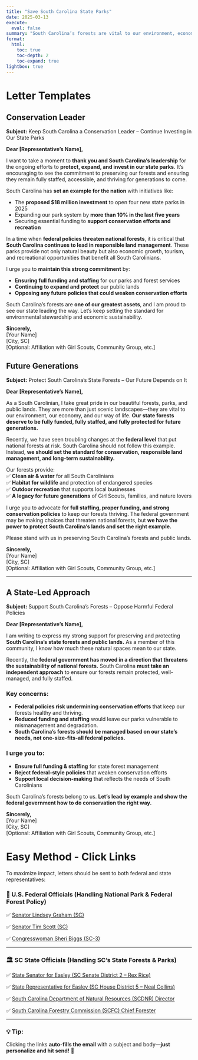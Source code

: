 ```yaml
---
title: "Save South Carolina State Parks"
date: 2025-03-13
execute:
  eval: false
summary: "South Carolina’s forests are vital to our environment, economy, and way of life. We’re urging our representatives to fully fund, staff, and protect our state forests—leading by example instead of following harmful federal policies."
format:
  html:
    toc: true
    toc-depth: 2
    toc-expand: true
lightbox: true
---
```


# Letter Templates

## Conservation Leader

**Subject:** Keep South Carolina a Conservation Leader – Continue Investing in Our State Parks  

**Dear [Representative’s Name],**  

I want to take a moment to **thank you and South Carolina’s leadership** for the ongoing efforts to **protect, expand, and invest in our state parks**. It’s encouraging to see the commitment to preserving our forests and ensuring they remain fully staffed, accessible, and thriving for generations to come.  

South Carolina has **set an example for the nation** with initiatives like:

- The **proposed $18 million investment** to open four new state parks in 2025  
- Expanding our park system by **more than 10% in the last five years**  
- Securing essential funding to **support conservation efforts and recreation**  

In a time when **federal policies threaten national forests**, it is critical that **South Carolina continues to lead in responsible land management**. These parks provide not only natural beauty but also economic growth, tourism, and recreational opportunities that benefit all South Carolinians.  

I urge you to **maintain this strong commitment** by:

- **Ensuring full funding and staffing** for our parks and forest services  
- **Continuing to expand and protect** our public lands  
- **Opposing any future policies that could weaken conservation efforts**  

South Carolina’s forests are **one of our greatest assets**, and I am proud to see our state leading the way. Let’s keep setting the standard for environmental stewardship and economic sustainability.  

**Sincerely,**  
[Your Name]  
[City, SC]  
[Optional: Affiliation with Girl Scouts, Community Group, etc.]  

## Future Generations

**Subject:** Protect South Carolina’s State Forests – Our Future Depends on It

**Dear \[Representative’s Name\],**

As a South Carolinian, I take great pride in our beautiful forests, parks, and public lands. They are more than just scenic landscapes—they are vital to our environment, our economy, and our way of life. **Our state forests deserve to be fully funded, fully staffed, and fully protected for future generations.**

Recently, we have seen troubling changes at the **federal level** that put national forests at risk. South Carolina should not follow this example. Instead, **we should set the standard for conservation, responsible land management, and long-term sustainability.**

Our forests provide:\
✅ **Clean air & water** for all South Carolinians\
✅ **Habitat for wildlife** and protection of endangered species\
✅ **Outdoor recreation** that supports local businesses\
✅ **A legacy for future generations** of Girl Scouts, families, and nature lovers

I urge you to advocate for **full staffing, proper funding, and strong conservation policies** to keep our forests thriving. The federal government may be making choices that threaten national forests, but **we have the power to protect South Carolina’s lands and set the right example.**

Please stand with us in preserving South Carolina’s forests and public lands.

**Sincerely,**\
\[Your Name\]\
\[City, SC\]\
\[Optional: Affiliation with Girl Scouts, Community Group, etc.\]

------------------------------------------------------------------------

## A State-Led Approach

**Subject:** Support South Carolina’s Forests – Oppose Harmful Federal Policies

**Dear \[Representative’s Name\],**

I am writing to express my strong support for preserving and protecting **South Carolina’s state forests and public lands.** As a member of this community, I know how much these natural spaces mean to our state.

Recently, the **federal government has moved in a direction that threatens the sustainability of national forests.** South Carolina **must take an independent approach** to ensure our forests remain protected, well-managed, and fully staffed.

### **Key concerns:**

-   **Federal policies risk undermining conservation efforts** that keep our forests healthy and thriving.\
-   **Reduced funding and staffing** would leave our parks vulnerable to mismanagement and degradation.\
-   **South Carolina’s forests should be managed based on our state’s needs, not one-size-fits-all federal policies.**

### **I urge you to:**

-   **Ensure full funding & staffing** for state forest management\
-   **Reject federal-style policies** that weaken conservation efforts\
-   **Support local decision-making** that reflects the needs of South Carolinians

South Carolina’s forests belong to us. **Let’s lead by example and show the federal government how to do conservation the right way.**

**Sincerely,**\
\[Your Name\]\
\[City, SC\]\
\[Optional: Affiliation with Girl Scouts, Community Group, etc.\]


# Easy Method - Click Links

To maximize impact, letters should be sent to both federal and state representatives:

### 📜 U.S. Federal Officials (Handling National Park & Federal Forest Policy)

✅ [Senator Lindsey Graham (SC)](mailto:senator@lgraham.senate.gov?subject=Protecting%20South%20Carolina's%20Forests&body=Dear%20Senator%20Graham,%0D%0A%0D%0AI%20am%20writing%20to%20express%20my%20deep%20concern%20about%20the%20preservation%20and%20management%20of%20South%20Carolina's%20forests.%20As%20one%20of%20our%20state's%20leaders,%20I%20urge%20you%20to%20support%20policies%20that%20ensure%20sustainable%20land%20use,%20conservation,%20and%20public%20access%20to%20our%20natural%20resources.%0D%0A%0D%0AOur%20forests%20play%20a%20critical%20role%20in%20protecting%20wildlife,%20reducing%20carbon%20emissions,%20and%20supporting%20the%20recreational%20and%20economic%20interests%20of%20South%20Carolinians.%20Efforts%20to%20weaken%20environmental%20protections%20or%20allow%20excessive%20deforestation%20could%20have%20long-term%20negative%20effects%20on%20both%20our%20economy%20and%20natural%20heritage.%0D%0A%0D%0AI%20strongly%20encourage%20you%20to%20prioritize%20funding%20for%20conservation%20initiatives%20and%20oppose%20legislation%20that%20would%20undermine%20South%20Carolina’s%20public%20lands.%0D%0A%0D%0AThank%20you%20for%20your%20time%20and%20attention%20to%20this%20important%20issue.%0D%0A%0D%0ASincerely,%0D%0A[Your%20Name]%0D%0A[Your%20Address]%0D%0A[Your%20Email])  

✅ [Senator Tim Scott (SC)](mailto:senator@scott.senate.gov?subject=Protecting%20South%20Carolina's%20Forests&body=Dear%20Senator%20Scott,%0D%0A%0D%0AI%20am%20writing%20to%20express%20my%20deep%20concern%20about%20the%20preservation%20and%20management%20of%20South%20Carolina's%20forests...%0D%0A%0D%0A[Continue%20same%20email%20content%20as%20above])  

✅ [Congresswoman Sheri Biggs (SC-3)](mailto:info@sheribiggs.com?subject=Protecting%20South%20Carolina's%20Forests&body=Dear%20Congresswoman%20Biggs,%0D%0A%0D%0AI%20am%20writing%20to%20express%20my%20deep%20concern%20about%20the%20preservation%20and%20management%20of%20South%20Carolina's%20forests...%0D%0A%0D%0A[Continue%20same%20email%20content%20as%20above])  

---

### 🏛️ SC State Officials (Handling SC’s State Forests & Parks)

✅ [State Senator for Easley (SC Senate District 2 – Rex Rice)](mailto:rexrice@scsenate.gov?subject=Protecting%20SC%20Forests&body=Dear%20Senator%20Rice,%0D%0A%0D%0AI%20am%20writing%20to%20urge%20action%20on%20policies%20that%20protect%20South%20Carolina’s%20state%20forests%20and%20parks...%0D%0A%0D%0A[Continue%20same%20email%20content])  

✅ [State Representative for Easley (SC House District 5 – Neal Collins)](mailto:nealcollins@schouse.gov?subject=Protecting%20SC%20Forests&body=Dear%20Representative%20Collins,%0D%0A%0D%0AI%20am%20writing%20to%20urge%20action%20on%20policies%20that%20protect%20South%20Carolina’s%20state%20forests%20and%20parks...%0D%0A%0D%0A[Continue%20same%20email%20content])  

✅ [South Carolina Department of Natural Resources (SCDNR) Director](mailto:info@dnr.sc.gov?subject=Forest%20Preservation%20Concerns&body=Dear%20Director,%0D%0A%0D%0AI%20am%20writing%20to%20request%20continued%20support%20for%20South%20Carolina’s%20forest%20protection%20and%20wildlife%20preservation%20efforts...%0D%0A%0D%0A[Continue%20same%20email%20content])  

✅ [South Carolina Forestry Commission (SCFC) Chief Forester](mailto:info@scfc.gov?subject=South%20Carolina%20Forest%20Management&body=Dear%20Chief%20Forester,%0D%0A%0D%0AI%20am%20writing%20to%20express%20my%20concern%20over%20the%20future%20of%20South%20Carolina’s%20forests...%0D%0A%0D%0A[Continue%20same%20email%20content])  

---

### 💡 Tip:  
Clicking the links **auto-fills the email** with a subject and body—**just personalize and hit send!** 📧